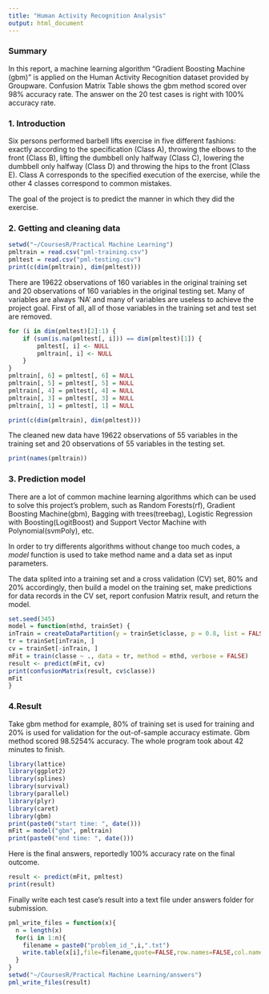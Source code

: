 ```yaml
---
title: "Human Activity Recognition Analysis"
output: html_document
---
```


### Summary
In this report, a machine learning algorithm "Gradient Boosting Machine (gbm)" is applied on the Human Activity Recognition dataset provided by Groupware. Confusion Matrix Table shows the gbm method scored over 98% accuracy rate. The answer on the 20 test cases is right with 100% accuracy rate.

### 1. Introduction
Six persons performed barbell lifts exercise in five different fashions: exactly according to the specification (Class A), throwing the elbows to the front (Class B), lifting the dumbbell only halfway (Class C), lowering the dumbbell only halfway (Class D) and throwing the hips to the front (Class E). Class A corresponds to the specified execution of the exercise, while the other 4 classes correspond to common mistakes. 

The goal of the project is to predict the manner in which they did the exercise. 

### 2. Getting and cleaning data
```r
setwd("~/CoursesR/Practical Machine Learning")
pmltrain = read.csv("pml-training.csv")
pmltest = read.csv("pml-testing.csv")
print(c(dim(pmltrain), dim(pmltest)))
```

There are 19622 observations of 160 variables in the original training set and 20 observations of 160 variables in the original testing set. Many of variables are always 'NA' and many of variables are useless to achieve the project goal. First of all,  all of those variables in the training set and test set are removed.
```r
for (i in dim(pmltest)[2]:1) {
    if (sum(is.na(pmltest[, i])) == dim(pmltest)[1]) {
        pmltest[, i] <- NULL
        pmltrain[, i] <- NULL
    }
}
pmltrain[, 6] = pmltest[, 6] = NULL
pmltrain[, 5] = pmltest[, 5] = NULL
pmltrain[, 4] = pmltest[, 4] = NULL
pmltrain[, 3] = pmltest[, 3] = NULL
pmltrain[, 1] = pmltest[, 1] = NULL

print(c(dim(pmltrain), dim(pmltest)))
```

The cleaned new data have 19622 observations of 55 variables in the training set and 20 observations of 55 variables in the testing set.
```r
print(names(pmltrain))
```

### 3. Prediction model
There are a lot of common machine learning algorithms which can be used to solve this project's problem, such as Random Forests(rf), Gradient Boosting Machine(gbm), Bagging with trees(treebag), Logistic Regression with Boosting(LogitBoost) and Support Vector Machine with Polynomial(svmPoly), etc.

In order to try differents algorithms without change too much codes, a *model* function is used to take method name and a data set as input parameters.

The data splited into a training set and a cross validation (CV) set, 80% and 20% accordingly, then build a model on the training set, make predictions for data records in the CV set, report confusion Matrix result, and return the model.
```r
set.seed(345)
model = function(mthd, trainSet) {
inTrain = createDataPartition(y = trainSet$classe, p = 0.8, list = FALSE)
tr = trainSet[inTrain, ]
cv = trainSet[-inTrain, ]
mFit = train(classe ~ ., data = tr, method = mthd, verbose = FALSE)
result <- predict(mFit, cv)
print(confusionMatrix(result, cv$classe))
mFit
}
```

### 4.Result
Take gbm method for example, 80% of training set is used for training and 20% is used for validation for the out-of-sample accuracy estimate. Gbm method scored 98.5254% accuracy. The whole program took about 42 minutes to finish.
```r
library(lattice)
library(ggplot2)
library(splines)
library(survival)
library(parallel)
library(plyr)
library(caret)
library(gbm)
print(paste0("start time: ", date()))
mFit = model("gbm", pmltrain)
print(paste0("end time: ", date()))
```
Here is the final answers, reportedly 100% accuracy rate on the final outcome.
```r
result <- predict(mFit, pmltest)
print(result)
```
Finally write each test case's result into a text file under answers folder for submission.
```r
pml_write_files = function(x){
  n = length(x)
  for(i in 1:n){
    filename = paste0("problem_id_",i,".txt")
    write.table(x[i],file=filename,quote=FALSE,row.names=FALSE,col.names=FALSE)
  }
}
setwd("~/CoursesR/Practical Machine Learning/answers")
pml_write_files(result)
```

